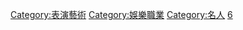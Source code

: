 {{Catnav|頁面分類|人类社会|文化|艺术|表演藝術}}
{{Catnav|頁面分類|人类社会|人物|職業}}
{{Catnav|頁面分類|人文學科|艺术|表演藝術}}
{{Commonscat|Entertainers}}

[[Category:表演藝術|Category:表演藝術]]
[[Category:娛樂職業|Category:娛樂職業]]
[[Category:名人|Category:名人]]
[[Category:文化創意類|6]]